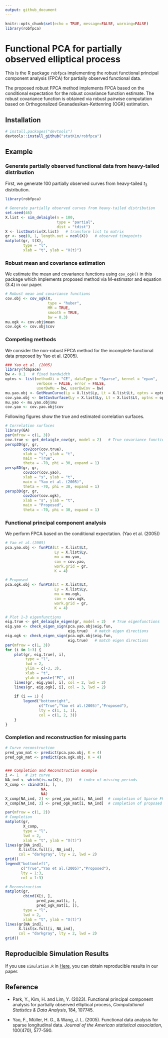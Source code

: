 ```yaml
---
output: github_document
---
```


```r
knitr::opts_chunk$set(echo = TRUE, message=FALSE, warning=FALSE)
library(robfpca)
```

# Functional PCA for partially observed elliptical process

This is the R package `robfpca` implementing the robust functional principal component analysis (FPCA) for partially observed functional data.

The proposed robust FPCA method implements FPCA based on the conditional expectation for the robust covariance function estimate.
The robust covariance function is obtained via robust pairwise computation based on Orthogonalized Gnanadesikan-Kettenring (OGK) estimation.


## Installation
```r
# install.packages("devtools")
devtools::install_github("statKim/robfpca")
```

## Example

### Generate partially observed functional data from heavy-tailed distribution
First, we generate 100 partially observed curves from heavy-tailed $t_3$ distribution.
```r
library(robfpca)

# Generate partially observed curves from heavy-tailed distribution
set.seed(46)
X.list <- sim_delaigle(n = 100,
                       type = "partial",
                       dist = "tdist")
X <- list2matrix(X.list)   # transform list to matrix
gr <- seq(0, 1, length.out = ncol(X))   # observed timepoints
matplot(gr, t(X), 
        type = "l",
        xlab = "t", ylab = "X(t)")
```


### Robust mean and covariance estimation
We estimate the mean and covariance functions using `cov_ogk()` in this package which implements proposed method via M-estimator and equation (3.4) in our paper.
```r
# Robust mean and covariance functions
cov.obj <- cov_ogk(X,
                   type = "huber",
                   MM = TRUE,
                   smooth = TRUE,
                   bw = 0.3)
mu.ogk <- cov.obj$mean
cov.ogk <- cov.obj$cov
```

### Competing methods
We consider the non-robust FPCA method for the incomplete functional data proposed by Yao et al. (2005).
```r
### Yao et al. (2005)
library(fdapace)
bw <- 0.1   # fixed bandwidth
optns <- list(methodXi = "CE", dataType = "Sparse", kernel = "epan", 
              verbose = FALSE, error = FALSE,
              userBwMu = bw, userBwCov = bw)
mu.yao.obj <- GetMeanCurve(Ly = X.list$Ly, Lt = X.list$Lt, optns = optns)
cov.yao.obj <- GetCovSurface(Ly = X.list$Ly, Lt = X.list$Lt, optns = optns)
mu.yao <- mu.yao.obj$mu
cov.yao <- cov.yao.obj$cov
```


Following figures show the true and estimated correlation surfaces.
```r
# Correlation surfaces
library(GA)
par(mfrow = c(1, 3))
cov.true <- get_delaigle_cov(gr, model = 2)   # True covariance function
persp3D(gr, gr, 
        cov2cor(cov.true),
        xlab = "s", ylab = "t",
        main = "True",
        theta = -70, phi = 30, expand = 1)
persp3D(gr, gr, 
        cov2cor(cov.yao),
        xlab = "s", ylab = "t", 
        main = "Yao et al. (2005)",
        theta = -70, phi = 30, expand = 1)
persp3D(gr, gr, 
        cov2cor(cov.ogk),
        xlab = "s", ylab = "t",
        main = "Proposed",
        theta = -70, phi = 30, expand = 1)
```


### Functional principal component analysis
We perform FPCA based on the conditional expectation. (Yao et al. (2005))
```r
# Yao et al.(2005)
pca.yao.obj <- funPCA(Lt = X.list$Lt, 
                      Ly = X.list$Ly,
                      mu = mu.yao, 
                      cov = cov.yao, 
                      work.grid = gr,
                      K = 4)

# Proposed
pca.ogk.obj <- funPCA(Lt = X.list$Lt, 
                      Ly = X.list$Ly,
                      mu = mu.ogk, 
                      cov = cov.ogk, 
                      work.grid = gr,
                      K = 4)
```

```r
# Plot 1~3 eigenfunctions
eig.true <- get_delaigle_eigen(gr, model = 2)   # True eigenfunctions
eig.yao <- check_eigen_sign(pca.yao.obj$eig.fun, 
                            eig.true)   # match eigen directions
eig.ogk <- check_eigen_sign(pca.ogk.obj$eig.fun, 
                            eig.true)   # match eigen directions
par(mfrow = c(1, 3))
for (i in 1:3) {
    plot(gr, eig.true[, i],
         type = "l",
         lwd = 2,
         ylim = c(-3, 3),
         xlab = "t", 
         ylab = paste("PC", i))
    lines(gr, eig.yao[, i], col = 2, lwd = 2)
    lines(gr, eig.ogk[, i], col = 3, lwd = 2)
    
    if (i == 1) {
        legend("bottomright", 
               c("True","Yao et al.(2005)","Proposed"),
               lty = c(1, 1, 1),
               col = c(1, 2, 3))
    }
}
```


### Completion and reconstruction for missing parts
```r
# Curve reconstruction
pred_yao_mat <- predict(pca.yao.obj, K = 4)
pred_ogk_mat <- predict(pca.ogk.obj, K = 4)


### Completion and Reconstruction example
i <- 1   # 1st curve
NA_ind <- which(is.na(X[i, ]))   # index of missing periods
X_comp <- cbind(X[i, ],
                NA,
                NA)
X_comp[NA_ind, 2] <- pred_yao_mat[i, NA_ind]  # completion of Sparse FPCA 
X_comp[NA_ind, 3] <- pred_ogk_mat[i, NA_ind]  # completion of proposed method

par(mfrow = c(1, 2))
# Completion
matplot(gr, 
        X_comp,
        type = "l",
        lwd = 2,
        xlab = "t", ylab = "X(t)")
lines(gr[NA_ind], 
      X.list$x.full[i, NA_ind],
      col = "darkgray", lty = 2, lwd = 2)
grid()
legend("bottomleft", 
       c("True","Yao et al.(2005)","Proposed"),
       lty = 1:3,
       col = 1:3)

# Reconstruction
matplot(gr, 
        cbind(X[i, ], 
              pred_yao_mat[i, ],
              pred_ogk_mat[i, ]),
        type = "l",
        lwd = 2,
        xlab = "t", ylab = "X(t)")
lines(gr[NA_ind], 
      X.list$x.full[i, NA_ind],
      col = "darkgray", lty = 2, lwd = 2)
grid()
```


## Reproducible Simulation Results
If you use `simulation.R` in [Here](https://github.com/statKim/fpca-partial-obs-ellipt-proc), you can obtain reproducible results in our paper.


## Reference
- Park, Y., Kim, H. and Lim, Y. (2023). Functional principal component analysis for partially observed elliptical process, *Computational Statistics & Data Analysis*, 184, 107745.

- Yao, F., Müller, H. G., & Wang, J. L. (2005). Functional data analysis for sparse longitudinal data. *Journal of the American statistical association*, 100(470), 577-590.

